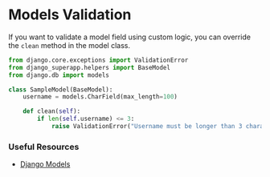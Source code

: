 # Models Validation

If you want to validate a model field using custom logic, you can override the `clean` method in the model class.

```py filename="superapp/apps/<app_name>/models.py"
from django.core.exceptions import ValidationError
from django_superapp.helpers import BaseModel
from django.db import models

class SampleModel(BaseModel):
    username = models.CharField(max_length=100)

    def clean(self):
        if len(self.username) <= 3:
            raise ValidationError("Username must be longer than 3 characters.")
```

### Useful Resources

- [Django Models](https://docs.djangoproject.com/en/5.0/topics/db/models/)

